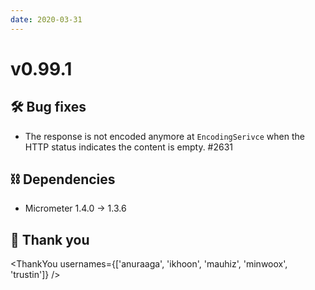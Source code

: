 ```yaml
---
date: 2020-03-31
---
```


# v0.99.1

## 🛠️ Bug fixes

- The response is not encoded anymore at `EncodingSerivce` when the HTTP status indicates the content is empty. #2631

## ⛓ Dependencies

- Micrometer 1.4.0 -> 1.3.6

## 🙇 Thank you

<ThankYou usernames={['anuraaga', 'ikhoon', 'mauhiz', 'minwoox', 'trustin']} />
